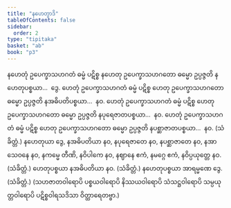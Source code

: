 ```yaml
---
title: "နဟေတွာဒိ"
tableOfContents: false
sidebar:
  order: 2
type: "tipitaka"
basket: "ab"
book: "p3"
---
```



<DynamicBreadcrumb />

<Division number="252" book="p3" e="ch" v="39" p="250">

<Paragraph number="501" book="p3">
နဟေတုံ ဥပေက္ခာသဟဂတံ ဓမ္မံ ပဋိစ္စ နဟေတု ဥပေက္ခာသဟဂတော ဓမ္မော ဥပ္ပဇ္ဇတိ နဟေတုပစ္စယာ…  ဒွေ.
</Paragraph>

<Paragraph number="502" book="p3">
ဟေတုံ ဥပေက္ခာသဟဂတံ ဓမ္မံ ပဋိစ္စ ဟေတု ဥပေက္ခာသဟဂတော ဓမ္မော ဥပ္ပဇ္ဇတိ နအဓိပတိပစ္စယာ…  နဝ.
</Paragraph>

<Paragraph number="503" book="p3">
ဟေတုံ ဥပေက္ခာသဟဂတံ ဓမ္မံ ပဋိစ္စ ဟေတု ဥပေက္ခာသဟဂတော ဓမ္မော ဥပ္ပဇ္ဇတိ နပုရေဇာတပစ္စယာ…  နဝ.
</Paragraph>

<Paragraph number="504" book="p3">
ဟေတုံ ဥပေက္ခာသဟဂတံ ဓမ္မံ ပဋိစ္စ ဟေတု ဥပေက္ခာသဟဂတော ဓမ္မော ဥပ္ပဇ္ဇတိ နပစ္ဆာဇာတပစ္စယာ…  နဝ. (သံခိတ္တံ.)
</Paragraph>

</Division>
<Division number="253" book="p3" e="ch" v="39" p="250">

<Paragraph number="505" book="p3">
နဟေတုယာ ဒွေ, နအဓိပတိယာ နဝ, နပုရေဇာတေ နဝ, နပစ္ဆာဇာတေ နဝ, နအာသေဝနေ နဝ, နကမ္မေ တီဏိ, နဝိပါကေ နဝ, နဈာနေ ဧကံ, နမဂ္ဂေ ဧကံ, နဝိပ္ပယုတ္တေ နဝ. (သံခိတ္တံ.)
</Paragraph>

<Paragraph number="506" book="p3">
ဟေတုပစ္စယာ နအဓိပတိယာ နဝ. (သံခိတ္တံ.)
</Paragraph>

<Paragraph number="507" book="p3">
နဟေတုပစ္စယာ အာရမ္မဏေ ဒွေ. (သံခိတ္တံ.)
</Paragraph>

<Paragraph number="508" book="p3">
(သဟဇာတဝါရောပိ ပစ္စယဝါရောပိ နိဿယဝါရောပိ သံသဋ္ဌဝါရောပိ သမ္ပယုတ္တဝါရောပိ ပဋိစ္စဝါရသဒိသာ ဝိတ္ထာရေတဗ္ဗာ.)
</Paragraph>
</Division>